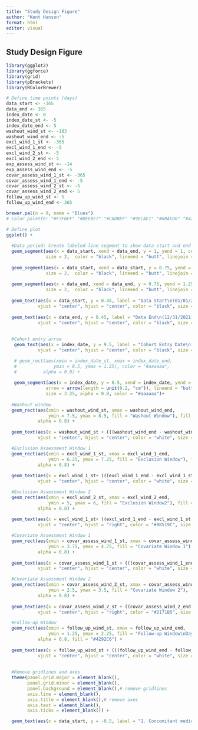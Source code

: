 ```yaml
---
title: "Study Design Figure"
author: "Kent Hanson"
format: html
editor: visual
---
```


## Study Design Figure

```r
library(ggplot2)
library(ggforce)
library(grid)
library(pBrackets)
library(RColorBrewer)

# Define time points (days)
data_start <- -365
data_end <- 365
index_date <- 0
index_date_st <- -5
index_date_end <- 5
washout_wind_st <- -183
washout_wind_end <- -5
excl_wind_1_st <- -365
excl_wind_1_end <- -5
excl_wind_2_st <- -5
excl_wind_2_end <- 5
exp_assess_wind_st <- -14
exp_assess_wind_end <- -5
covar_assess_wind_1_st <- -365
covar_assess_wind_1_end <- -5
covar_assess_wind_2_st <- -5
covar_assess_wind_2_end <- 5
follow_up_wind_st <- 5
follow_up_wind_end <- 365

brewer.pal(n = 9, name = "Blues")
# Color palette: "#F7FBFF" "#DEEBF7" "#C6DBEF" "#9ECAE1" "#6BAED6" "#4292C6" "#2171B5" "#08519C" "#08306B"

# Define plot
ggplot() + 
  
  #Data period: Create labeled line segment to show data start and end points
  geom_segment(aes(x = data_start, xend = data_end, y = 1, yend = 1, color = "segment"), 
               size = 2,  color = "black", lineend = "butt", linejoin = "mitre") + 
  
  geom_segment(aes(x = data_start, xend = data_start, y = 0.75, yend = 1.25, color = "segment"), 
               size = 2,  color = "black", lineend = "butt", linejoin = "mitre") + 
  
  geom_segment(aes(x = data_end, xend = data_end, y = 0.75, yend = 1.25, color = "segment"), 
               size = 2,  color = "black", lineend = "butt", linejoin = "mitre") + 
  
  geom_text(aes(x = data_start, y = 0.45, label = "Data Start\n(01/01/2016)"),
            vjust = "center", hjust = "center", color = "black", size = 2.5) +
  
  geom_text(aes(x = data_end, y = 0.45, label = "Data End\n(12/31/2021)"),
            vjust = "center", hjust = "center", color = "black", size = 2.5) +
  
  
  #Cohort entry arrow
   geom_text(aes(x = index_date, y = 9.5, label = "Cohort Entry Date\n(First Claim for TMT or RC)\nDay 0"),
            vjust = "center", hjust = "center", color = "black", size = 2.25, fontface = "bold") +

   # geom_rect(aes(xmin = index_date_st, xmax = index_date_end,
   #              ymin = 8.5, ymax = 1.25), color = "#aaaaaa",
   #          alpha = 0.8) +
  
   geom_segment(aes(x = index_date, y = 8.5, xend = index_date, yend = 1.25),
               arrow = arrow(length = unit(0.2, "cm")), lineend = "butt", linejoin = "mitre", # add arrow
               size = 3.25, alpha = 0.8, color = "#aaaaaa")+
  
  #Washout window
  geom_rect(aes(xmin = washout_wind_st, xmax = washout_wind_end,
                ymin = 7.5, ymax = 8.5, fill = "Washout Window"), fill = "#08306B",
            alpha = 0.8) +
  
  geom_text(aes(x = washout_wind_st + (((washout_wind_end - washout_wind_st)/2)), y = 8, label = "Washout Window\n(No prior TMT or RC)\n Days [-183,-1]"), 
            vjust = "center", hjust = "center", color = "white", size = 2.25, fontface = "bold") +

  #Exclusion Assessment Window 1
  geom_rect(aes(xmin = excl_wind_1_st, xmax = excl_wind_1_end,
                ymin = 6.25, ymax = 7.25, fill = "Exclusion Window"), fill = "#08519C",
            alpha = 0.8) +
  
  geom_text(aes(x = excl_wind_1_st+ (((excl_wind_1_end - excl_wind_1_st)/2)), y = 6.75, label = "Exclusion Assessment Window\n(No continuous enrollment)\nDays [-365,-1]"), 
            vjust = "center", hjust = "center", color = "white", size = 2.25, fontface = "bold") +

  #Exclusion Assessment Window 2
  geom_rect(aes(xmin = excl_wind_2_st, xmax = excl_wind_2_end,
                ymin = 5, ymax = 6, fill = "Exclusion Window2"), fill = "#08519C",
            alpha = 0.8) +
  
  geom_text(aes(x = excl_wind_1_st+ ((excl_wind_1_end - excl_wind_1_st - 10)), y = 5.5, label = "Exclusion Assessment Window\n(Age <66)\n Days [0,0]"), 
            vjust = "center", hjust = "right", color = "#08519C", size = 2.25, fontface = "bold") +

  #Covariate Assessment Window 1
  geom_rect(aes(xmin = covar_assess_wind_1_st, xmax = covar_assess_wind_1_end,
                ymin = 3.75, ymax = 4.75, fill = "Covariate Window 1"), fill = "#2171B5",
            alpha = 0.8) +
  
  geom_text(aes(x = covar_assess_wind_1_st + (((covar_assess_wind_1_end - covar_assess_wind_1_st)/2)), y = 4.25, label = "Covariate Assessment Window\n(Baseline conditions\nDays [-365,-1]"), 
            vjust = "center", hjust = "center", color = "white", size = 2.25, fontface = "bold") +

  #Covariate Assessment Window 2
  geom_rect(aes(xmin = covar_assess_wind_2_st, xmax = covar_assess_wind_2_end,
                ymin = 2.5, ymax = 3.5, fill = "Covariate Window 2"), fill = "#2171B5",
            alpha = 0.8) +
  
  geom_text(aes(x = covar_assess_wind_2_st + ((covar_assess_wind_2_end - covar_assess_wind_2_st - 15)), y = 3, label = "Covariate Assessment Window\n(Demographic characteristics, cohort entry year)\nDays [0,0]"), 
            vjust = "center", hjust = "right", color = "#2171B5", size = 2.25, fontface = "bold") +

  #Follow-up Window
  geom_rect(aes(xmin = follow_up_wind_st, xmax = follow_up_wind_end,
                ymin = 1.25, ymax = 2.25, fill = "Follow-up Window\nDays [0, Censor]"),
            alpha = 0.8, fill = "#4292C6") +
    
  geom_text(aes(x = follow_up_wind_st + (((follow_up_wind_end - follow_up_wind_st)/2)), y = 1.75, label = "Follow-up Window\nDays [0, Censor]"), 
            vjust = "center", hjust = "center", color = "white", size = 2.25, fontface = "bold") +
  
  
  #Remove gridlines and axes
  theme(panel.grid.major = element_blank(),
        panel.grid.minor = element_blank(),
        panel.background = element_blank(),# remove gridlines
        axis.line = element_blank(),
        axis.title = element_blank(),# remove axes
        axis.text = element_blank(),
        axis.ticks = element_blank()) +

  geom_text(aes(x = data_start, y = -0.5, label = "1. Concomitant medications, comorbid conditions, evidence of healthcare utilization (outpatient visits\nand recent hospitalizations in year prior to antibiotic initiation)\n2. Censored at earliest of outcome occurrence, plan disenrollment, death or December 15th, 2018"), hjust = "left", color = "black", size = 2.25)

  
 

```
